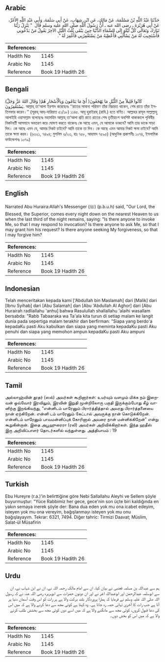 ## Arabic


<div dir="rtl" lang="ar" style={{fontSize:'larger',backgroundColor:'#f8f9fa',padding:20}}>
حَدَّثَنَا عَبْدُ اللَّهِ بْنُ مَسْلَمَةَ، عَنْ مَالِكٍ، عَنِ ابْنِ شِهَابٍ، عَنْ أَبِي سَلَمَةَ، وَأَبِي عَبْدِ اللَّهِ الأَغَرِّ، عَنْ أَبِي هُرَيْرَةَ ـ رضى الله عنه ـ أَنَّ رَسُولَ اللَّهِ صلى الله عليه وسلم قَالَ ‏ "‏ يَنْزِلُ رَبُّنَا تَبَارَكَ وَتَعَالَى كُلَّ لَيْلَةٍ إِلَى السَّمَاءِ الدُّنْيَا حِينَ يَبْقَى ثُلُثُ اللَّيْلِ الآخِرُ يَقُولُ مَنْ يَدْعُونِي فَأَسْتَجِيبَ لَهُ مَنْ يَسْأَلُنِي فَأُعْطِيَهُ مَنْ يَسْتَغْفِرُنِي فَأَغْفِرَ لَهُ ‏"‏‏.‏
</div>
<div style={{backgroundColor:'#f8f9fa',padding:20, marginBottom: 10}}><table> <thead> <tr> <th>References:</th> <th></th> </tr> </thead> <tbody><tr><td>Hadith No</td><td>1145</td></tr><tr><td>Arabic No</td><td>1145</td></tr><tr><td>Reference</td><td>Book 19 Hadith 26</td></tr></tbody></table></div>

## Bengali


<div dir="ltr" lang="bn" style={{fontSize:'larger',backgroundColor:'#f8f9fa',padding:20}}>
(وَقَالَ اللهُ عَزَّ وَجَلَّ )كَانُوا قَلِيلاً مِنْ اللَّيْلِ مَا يَهْجَعُونَ( أَيْ مَا يَنَامُونَ وَبِالْأَسْحَارِ هُمْ يَسْتَغْفِرُونَ. আল্লাহ্ তা‘আলা ইরশাদ করেছেনঃ ‘‘রাতের সামান্য পরিমাণ তাঁরা নিদ্রারত থাকেন, শেষ রাতে তাঁরা ইসতিগফার করেন।’’ (সূরাহ্ আয্-যারিয়াত ৫১/১৮) ১১৪৫. আবূ হুরাইরাহ্ (রাযি.) হতে বর্ণিত। আল্লাহর রাসূল সাল্লাল্লাহু আলাইহি ওয়াসাল্লাম বলেছেনঃ মহামহিম আল্লাহ্ তা‘আলা প্রতি রাতে রাতের শেষ তৃতীয়াংশ অবশিষ্ট থাকাকালে পৃথিবীর নিকটবর্তী আসমানে অবতরণ করে ঘোষণা করতে থাকেনঃ কে আছে এমন, যে আমাকে ডাকবে? আমি তার ডাকে সাড়া দিব। কে আছে এমন যে, আমার নিকট চাইবে? আমি তাকে তা দিব। কে আছে এমন আমার নিকট ক্ষমা চাইবে? আমি তাকে ক্ষমা করব। (৬৩২১, ৭৪৯৪; মুসলিম ৬/২৩, হাঃ ৭৫৮, আহমাদ ৭৫৯৫) (আধুনিক প্রকাশনীঃ ১০৭৪, ইসলামিক ফাউন্ডেশনঃ ১০৭৯)
</div>
<div style={{backgroundColor:'#f8f9fa',padding:20, marginBottom: 10}}><table> <thead> <tr> <th>References:</th> <th></th> </tr> </thead> <tbody><tr><td>Hadith No</td><td>1145</td></tr><tr><td>Arabic No</td><td>1145</td></tr><tr><td>Reference</td><td>Book 19 Hadith 26</td></tr></tbody></table></div>

## English


<div dir="ltr" lang="en" style={{fontSize:'larger',backgroundColor:'#f8f9fa',padding:20}}>
Narrated Abu Huraira:Allah's Messenger (ﷺ) (p.b.u.h) said, "Our Lord, the Blessed, the Superior, comes every night down on the nearest Heaven to us when the last third of the night remains, saying: "Is there anyone to invoke Me, so that I may respond to invocation? Is there anyone to ask Me, so that I may grant him his request? Is there anyone seeking My forgiveness, so that I may forgive him?
</div>
<div style={{backgroundColor:'#f8f9fa',padding:20, marginBottom: 10}}><table> <thead> <tr> <th>References:</th> <th></th> </tr> </thead> <tbody><tr><td>Hadith No</td><td>1145</td></tr><tr><td>Arabic No</td><td>1145</td></tr><tr><td>Reference</td><td>Book 19 Hadith 26</td></tr></tbody></table></div>

## Indonesian


<div dir="ltr" lang="id" style={{fontSize:'larger',backgroundColor:'#f8f9fa',padding:20}}>
Telah menceritakan kepada kami ['Abdullah bin Maslamah] dari [Malik] dari [Ibnu Syihab] dari [Abu Salamah] dan [Abu 'Abdullah Al Aghor] dari [Abu Hurairah radliallahu 'anhu] bahwa Rasulullah shallallahu 'alaihi wasallam bersabda: "Rabb Tabaaraka wa Ta'ala kita turun di setiap malam ke langit dunia pada sepertiga malam terakhir dan berfirman: "Siapa yang berdo'a kepadaKu pasti Aku kabulkan dan siapa yang meminta kepadaKu pasti Aku penuhi dan siapa yang memohon ampun kepadaKu pasti Aku ampuni
</div>
<div style={{backgroundColor:'#f8f9fa',padding:20, marginBottom: 10}}><table> <thead> <tr> <th>References:</th> <th></th> </tr> </thead> <tbody><tr><td>Hadith No</td><td>1145</td></tr><tr><td>Arabic No</td><td>1145</td></tr><tr><td>Reference</td><td>Book 19 Hadith 26</td></tr></tbody></table></div>

## Tamil


<div dir="ltr" lang="ta" style={{fontSize:'larger',backgroundColor:'#f8f9fa',padding:20}}>
அல்லாஹ்வின் தூதர் (ஸல்) அவர்கள் கூறினார்கள்: உயர்வும் வளமும் மிக்க நம் இறைவன் ஒவ்வோர் இரவிலும், இரவின் இறுதி மூன்றிலோரு பகுதி இருக்கும்போது கீழ் வானிற்கு இறங்கிவந்து, “என்னிடம் யாரேனும் பிரார்த்தித்தால் அவரது பிரார்த்தனையை நான் ஏற்கிறேன். என்னி டம் யாரேனும் கேட்டால் அவருக்கு நான் கொடுக்கிறேன். என்னிடம் யாரேனும் பாவமன்னிப்புக் கோரினால் அவரை நான் மன்னிக்கிறேன்” என்று கூறுகின்றான். இதை அபூஹுரைரா (ரலி) அவர்கள் அறிவிக்கிறார்கள். இந்த ஹதீஸ் இரு அறிவிப்பாளர் தொடர்களில் வந்துள்ளது. அத்தியாயம் : 19
</div>
<div style={{backgroundColor:'#f8f9fa',padding:20, marginBottom: 10}}><table> <thead> <tr> <th>References:</th> <th></th> </tr> </thead> <tbody><tr><td>Hadith No</td><td>1145</td></tr><tr><td>Arabic No</td><td>1145</td></tr><tr><td>Reference</td><td>Book 19 Hadith 26</td></tr></tbody></table></div>

## Turkish


<div dir="ltr" lang="tr" style={{fontSize:'larger',backgroundColor:'#f8f9fa',padding:20}}>
Ebu Hureyre (r.a.)'in belirttiğine göre Nebi Sallallahu Aleyhi ve Sellem şöyle buyurmuştur: "Yüce Rabbimiz her gece, gece'nin son üçte biri kaldığında en yakın semaya inerek şöyle der: Bana dua eden yok mu ona icabet edeyim, isteyen yok mu ona vereyim, bağışlanmayı isteyen yok mu onu bağışlayayım. Tekrar: 6321, 7494. Diğer tahric: Tirmizi Daavat; Müslim, Salat-ül Müsafirin
</div>
<div style={{backgroundColor:'#f8f9fa',padding:20, marginBottom: 10}}><table> <thead> <tr> <th>References:</th> <th></th> </tr> </thead> <tbody><tr><td>Hadith No</td><td>1145</td></tr><tr><td>Arabic No</td><td>1145</td></tr><tr><td>Reference</td><td>Book 19 Hadith 26</td></tr></tbody></table></div>

## Urdu


<div dir="rtl" lang="ur" style={{fontSize:'larger',backgroundColor:'#f8f9fa',padding:20}}>
ہم سے عبداللہ بن مسلمہ قعنبی نے بیان کیا، ان سے امام مالک رحمہ اللہ نے، ان نے ابن شہاب نے، ان سے ابوسلمہ عبدالرحمٰن اور ابوعبداللہ اغر نے اور ان دونوں حضرات سے ابوہریرہ رضی اللہ عنہ نے کہ رسول اللہ صلی اللہ علیہ وسلم نے فرمایا کہ ہمارا پروردگار بلند برکت والا ہے ہر رات کو اس وقت آسمان دنیا پر آتا ہے جب رات کا آخری تہائی حصہ رہ جاتا ہے۔ وہ کہتا ہے کوئی مجھ سے دعا کرنے والا ہے کہ میں اس کی دعا قبول کروں، کوئی مجھ سے مانگنے والا ہے کہ میں اسے دوں کوئی مجھ سے بخشش طلب کرنے والا ہے کہ میں اس کو بخش دوں۔
</div>
<div style={{backgroundColor:'#f8f9fa',padding:20, marginBottom: 10}}><table> <thead> <tr> <th>References:</th> <th></th> </tr> </thead> <tbody><tr><td>Hadith No</td><td>1145</td></tr><tr><td>Arabic No</td><td>1145</td></tr><tr><td>Reference</td><td>Book 19 Hadith 26</td></tr></tbody></table></div>